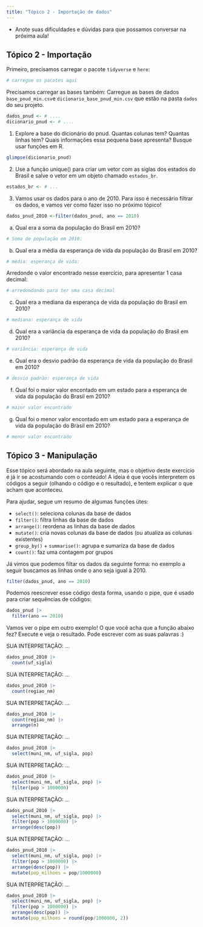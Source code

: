 ```yaml
---
title: "Tópico 2 - Importação de dados"
---
```

-   Anote suas dificuldades e dúvidas para que possamos conversar na próxima aula!


## Tópico 2 - Importação

Primeiro, precisamos carregar o pacote `tidyverse` e `here`: 

```r
# carregue os pacotes aqui
```

Precisamos carregar as bases também: Carregue as bases de dados `base_pnud_min.csv`e `dicionario_base_pnud_min.csv` que estão na pasta `dados` do seu projeto.

```r
dados_pnud <- # ....
dicionario_pnud <- # ....
```

1)  Explore a base do dicionário do pnud. Quantas colunas tem? Quantas linhas tem? Quais informações essa pequena base apresenta? Busque usar funções em R.

```r
glimpse(dicionario_pnud)
```

2)  Use a função unique() para criar um vetor com as siglas dos estados do Brasil e salve o vetor em um objeto chamado `estados_br`.

```r
estados_br <- # ...
```

3) Vamos usar os dados para o ano de 2010. Para isso é necessário filtrar os dados, e vamos ver como fazer isso no próximo tópico!

```r
dados_pnud_2010 <-filter(dados_pnud, ano == 2010)
```

a)  Qual era a soma da população do Brasil em 2010?

```r
# Soma de população em 2010: 

```

b)  Qual era a média da esperança de vida da população do Brasil em 2010?

```r
# média: esperança de vida:

```

Arredonde o valor encontrado nesse exercício, para apresentar 1 casa decimal:

```r
# arredondando para ter uma casa decimal

```

c)  Qual era a mediana da esperança de vida da população do Brasil em 2010?

```r
# mediana: esperança de vida

```

d)  Qual era a variância da esperança de vida da população do Brasil em 2010?

```r
# variância: esperança de vida

```

e)  Qual era o desvio padrão da esperança de vida da população do Brasil em 2010?

```r
# desvio padrão: esperança de vida

```

f)  Qual foi o maior valor encontado em um estado para a esperança de vida da população do Brasil em 2010?

```r
# maior valor encontrado

```

g)  Qual foi o menor valor encontado em um estado para a esperança de vida da população do Brasil em 2010?

```r
# menor valor encontrado

```

## Tópico 3 - Manipulação

Esse tópico será abordado na aula seguinte, mas o objetivo deste exercício é já ir se acostumando com o conteúdo! A ideia é que vocês interpretem os códigos a seguir (olhando o código e o resultado), e tentem explicar o que acham que aconteceu.

Para ajudar, segue um resumo de algumas funções útes:

- `select()`: seleciona colunas da base de dados
- `filter()`: filtra linhas da base de dados
- `arrange()`: reordena as linhas da base de dados
- `mutate()`: cria novas colunas da base de dados (ou atualiza as colunas existentes)
- `group_by()` + `summarise()`: agrupa e sumariza da base de dados
- `count()`: faz uma contagem por grupos

Já vimos que podemos filtar os dados da seguinte forma: no exemplo a seguir buscamos as linhas onde o ano seja igual à 2010.

```r
filter(dados_pnud, ano == 2010)
```

Podemos reescrever esse código desta forma, usando o pipe, que é usado para criar sequências de códigos:

```r
dados_pnud |> 
  filter(ano == 2010)
```

Vamos ver o pipe em outro exemplo! O que você acha que a função abaixo fez? Execute e veja o resultado. Pode escrever com as suas palavras :)

SUA INTERPRETAÇÃO: ...
```r
dados_pnud_2010 |> 
  count(uf_sigla)
```


SUA INTERPRETAÇÃO: ...
```r
dados_pnud_2010 |> 
  count(regiao_nm)
```


SUA INTERPRETAÇÃO: ...
```r
dados_pnud_2010 |> 
  count(regiao_nm) |> 
  arrange(n)
```
SUA INTERPRETAÇÃO: ...

```r
dados_pnud_2010 |> 
  select(muni_nm, uf_sigla, pop)
```

SUA INTERPRETAÇÃO: ...
```r
dados_pnud_2010 |> 
  select(muni_nm, uf_sigla, pop) |> 
  filter(pop > 1000000)
```

SUA INTERPRETAÇÃO: ...
```r
dados_pnud_2010 |> 
  select(muni_nm, uf_sigla, pop) |> 
  filter(pop > 1000000) |> 
  arrange(desc(pop))
```

SUA INTERPRETAÇÃO: ...
```r
dados_pnud_2010 |> 
  select(muni_nm, uf_sigla, pop) |> 
  filter(pop > 1000000) |> 
  arrange(desc(pop)) |> 
  mutate(pop_milhoes = pop/1000000)
```

SUA INTERPRETAÇÃO: ...
```r
dados_pnud_2010 |> 
  select(muni_nm, uf_sigla, pop) |> 
  filter(pop > 1000000) |> 
  arrange(desc(pop)) |> 
  mutate(pop_milhoes = round(pop/1000000, 2))
```


